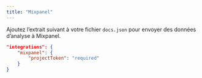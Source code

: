 ```yaml
---
title: "Mixpanel"
---
```


Ajoutez l’extrait suivant à votre fichier `docs.json` pour envoyer des données d’analyse à Mixpanel.

```json Options d’analyse dans docs.json
"integrations": {
    "mixpanel": {
        "projectToken": "required"
    }
}
```